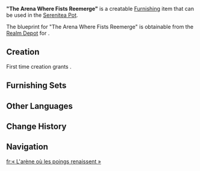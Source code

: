 {{Furnishing Infobox
|id             = 370823
|category       = Building
|subcategory    = Fontaine-Style
|quality        = 4
|adeptal_energy = 90
|load           = 835
|reduced_load   = 835
|description    = A spacious circular arena, modeled after "[[Pankration Ring]]" in the [[Fortress of Meropide]], which accurately recreates the landscape of the arena. Stepping into it, one can almost hear the audience's enthusiastic cheers.<br>Throughout history, only those who possessed both strength and strong character have been able to enjoy lasting honor and applause. The sole path to success, it seems, is the eternal commitment to "go all in," full force forward.
|blueprint      = Realm Depot
|surface = 1
}}
'''"The Arena Where Fists Reemerge"''' is a creatable [[Furnishing]] item that can be used in the [[Serenitea Pot]].

The blueprint for "The Arena Where Fists Reemerge" is obtainable from the [[Realm Depot]] for {{Item|Realm Currency|24|x=240}}.

==Creation==
First time creation grants {{Item|Trust|24|x=90}}.
{{Recipe
|type = Creation
|time = 16h
|Iron Chunk = 18
|sort = Iron Chunk
}}

==Furnishing Sets==
{{Craft Usage|type=Furnishing Set}}

==Other Languages==
{{Other Languages
|en       = "The Arena Where Fists Reemerge"
|zhs      = 「擂台拳力复现之地」
|zhs_rm   = 
|zht      = 「擂臺拳力再現之地」
|zht_rm   = 
|zh_tl    = 
|ja       = 「血湧き肉躍るリング」
|ja_rm    = "Chiwaki Nikuodoru Ringu"
|ja_tl    = "The Ring Full of Excitement"
|ko       = 「주먹이 되살아나는 곳」
|ko_rm    = 
|ko_tl    = 
|es       = Ring de los puñetazos
|es_tl    = Punching Ring
|fr       = « L'arène où les poings renaissent »
|fr_tl    = "The Arena Where Fists Are Reborn"
|ru       = Арена кулачного боя
|ru_tl    = 
|th       = "สถานที่คืนสังเวียนมวย"
|th_rm    = 
|th_tl    = 
|vi       = Nơi Tái Hiện Sàn Đấu Đối Kháng
|vi_tl    = 
|de       = „Wiederkehr der Pankration-Kraft“
|de_tl    = „Return of the Pankration-Power“
|id       = "Arena Tinju Dihadirkan Kembali"
|id_tl    = "The Boxing Arena Returned"
|pt       = "A Arena em que os Punhos Reemergem"
|pt_tl    = 
|tr       = "Yumrukların Tekrar Karşılaştığı Arena"
|tr_tl    = 
|it       = Arena della rinascita dei pugni
|it_tl    = Fist Rebirth Arena
}}

==Change History==
{{Change History|4.3}}

==Navigation==
{{Furnishing Navbox|exterior}}

[[fr:« L'arène où les poings renaissent »]]